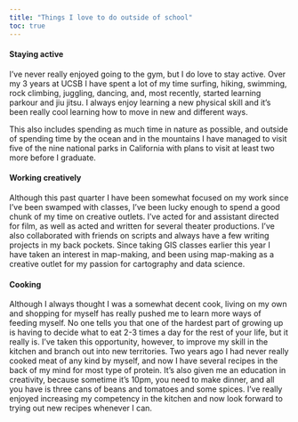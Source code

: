 ```yaml
---
title: "Things I love to do outside of school"
toc: true
---
```


#### Staying active

I've never really enjoyed going to the gym, but I do love to stay active. Over my 3 years at UCSB I have spent a lot of my time surfing, hiking, swimming, rock climbing, juggling, dancing, and, most recently, started learning parkour and jiu jitsu. I always enjoy learning a new physical skill and it's been really cool learning how to move in new and different ways.

This also includes spending as much time in nature as possible, and outside of spending time by the ocean and in the mountains I have managed to visit five of the nine national parks in California with plans to visit at least two more before I graduate.

#### Working creatively

Although this past quarter I have been somewhat focused on my work since I've been swamped with classes, I've been lucky enough to spend a good chunk of my time on creative outlets. I've acted for and assistant directed for film, as well as acted and written for several theater productions. I've also collaborated with friends on scripts and always have a few writing projects in my back pockets. Since taking GIS classes earlier this year I have taken an interest in map-making, and been using map-making as a creative outlet for my passion for cartography and data science.

#### Cooking

Although I always thought I was a somewhat decent cook, living on my own and shopping for myself has really pushed me to learn more ways of feeding myself. No one tells you that one of the hardest part of growing up is having to decide what to eat 2-3 times a day for the rest of your life, but it really is. I've taken this opportunity, however, to improve my skill in the kitchen and branch out into new territories. Two years ago I had never really cooked meat of any kind by myself, and now I have several recipes in the back of my mind for most type of protein. It's also given me an education in creativity, because sometime it's 10pm, you need to make dinner, and all you have is three cans of beans and tomatoes and some spices. I've really enjoyed increasing my competency in the kitchen and now look forward to trying out new recipes whenever I can.
